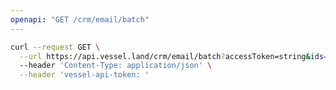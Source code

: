 ```yaml
---
openapi: "GET /crm/email/batch"
---
```


<RequestExample>

```bash Request
curl --request GET \
  --url https://api.vessel.land/crm/email/batch?accessToken=string&ids=eb84649fd7a5145b93c349bde55dd88d,b3b04a80af4190796185c527e7b9933c \
  --header 'Content-Type: application/json' \
  --header 'vessel-api-token: '
```

</RequestExample>
